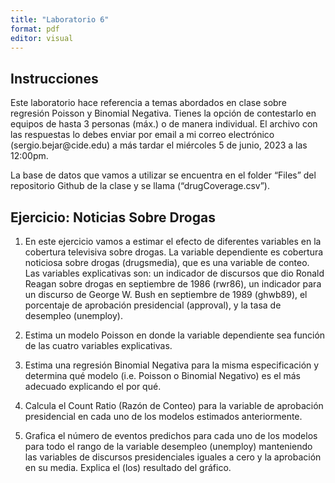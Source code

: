 ```yaml
---
title: "Laboratorio 6"
format: pdf
editor: visual
---
```


## Instrucciones

Este laboratorio hace referencia a temas abordados en clase sobre regresión Poisson y Binomial Negativa. Tienes la opción de contestarlo en equipos de hasta 3 personas (máx.) o de manera individual. El archivo con las respuestas lo debes enviar por email a mi correo electrónico (sergio.bejar@cide.edu) a más tardar el miércoles 5 de junio, 2023 a las 12:00pm.

La base de datos que vamos a utilizar se encuentra en el folder "Files" del repositorio Github de la clase y se llama ("drugCoverage.csv").

## Ejercicio: Noticias Sobre Drogas

1. En este ejercicio vamos a estimar el efecto de diferentes variables en la cobertura televisiva sobre drogas. La variable dependiente es cobertura noticiosa sobre drogas (drugsmedia), que es una variable de conteo.  Las variables explicativas son: un indicador de discursos que dio Ronald Reagan sobre drogas en septiembre de 1986 (rwr86), un indicador para un discurso de George W. Bush en septiembre de 1989 (ghwb89), el porcentaje de aprobación presidencial (approval), y la tasa de desempleo (unemploy). 

2. Estima un modelo Poisson en donde la variable dependiente sea función de las cuatro variables explicativas. 

3. Estima una regresión Binomial Negativa para la misma especificación y determina qué modelo (i.e. Poisson o Binomial Negativo) es el más adecuado explicando el por qué. 

4. Calcula el Count Ratio (Razón de Conteo) para la variable de aprobación presidencial en cada uno de los modelos estimados anteriormente. 

5. Grafica el número de eventos predichos para cada uno de los modelos para todo el rango de la variable desempleo (unemploy) manteniendo las variables de discursos presidenciales iguales a cero y la aprobación en su media.  Explica el (los) resultado del gráfico. 
